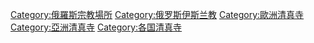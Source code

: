 {{Commons category|Mosques in Russia}}

[[Category:俄羅斯宗教場所|Category:俄羅斯宗教場所]]
[[Category:俄罗斯伊斯兰教|Category:俄罗斯伊斯兰教]]
[[Category:歐洲清真寺|Category:歐洲清真寺]]
[[Category:亞洲清真寺|Category:亞洲清真寺]]
[[Category:各国清真寺|Category:各国清真寺]]